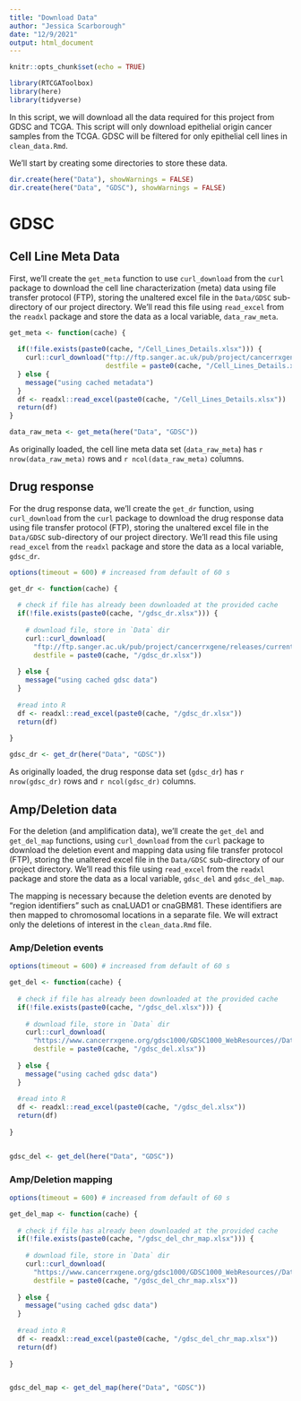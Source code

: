 ```yaml
---
title: "Download Data"
author: "Jessica Scarborough"
date: "12/9/2021"
output: html_document
---
```


```r
knitr::opts_chunk$set(echo = TRUE)
```

```r

library(RTCGAToolbox)
library(here)
library(tidyverse)

```

In this script, we will download all the data required for this project from GDSC and TCGA. This script will only download epithelial origin cancer samples from the TCGA. GDSC will be filtered for only epithelial cell lines in `clean_data.Rmd`.

We'll start by creating some directories to store these data. 

```r

dir.create(here("Data"), showWarnings = FALSE)
dir.create(here("Data", "GDSC"), showWarnings = FALSE)

```

# GDSC

## Cell Line Meta Data

First, we'll create the `get_meta` function to use `curl_download` from the `curl` package to download the cell line characterization (meta) data using file transfer protocol (FTP), storing the unaltered excel file in the `Data/GDSC` sub-directory of our project directory. We'll read this file using `read_excel` from the `readxl` package and store the data as a local variable, `data_raw_meta`. 

```r

get_meta <- function(cache) {
  
  if(!file.exists(paste0(cache, "/Cell_Lines_Details.xlsx"))) {
    curl::curl_download("ftp://ftp.sanger.ac.uk/pub/project/cancerrxgene/releases/current_release/Cell_Lines_Details.xlsx",
                        destfile = paste0(cache, "/Cell_Lines_Details.xlsx"))
  } else {
    message("using cached metadata")
  }
  df <- readxl::read_excel(paste0(cache, "/Cell_Lines_Details.xlsx"))
  return(df)
}

data_raw_meta <- get_meta(here("Data", "GDSC"))

```

As originally loaded, the cell line meta data set (`data_raw_meta`) has `r nrow(data_raw_meta)` rows and `r ncol(data_raw_meta)` columns. 


## Drug response

For the drug response data, we'll create the `get_dr` function, using `curl_download` from the `curl` package to download the drug response data using file transfer protocol (FTP), storing the unaltered excel file in the `Data/GDSC` sub-directory of our project directory. We'll read this file using `read_excel` from the `readxl` package and store the data as a local variable, `gdsc_dr`. 

```r
options(timeout = 600) # increased from default of 60 s

get_dr <- function(cache) {
  
  # check if file has already been downloaded at the provided cache
  if(!file.exists(paste0(cache, "/gdsc_dr.xlsx"))) {
    
    # download file, store in `Data` dir
    curl::curl_download(
      "ftp://ftp.sanger.ac.uk/pub/project/cancerrxgene/releases/current_release/GDSC2_fitted_dose_response_25Feb20.xlsx",
      destfile = paste0(cache, "/gdsc_dr.xlsx"))
    
  } else {
    message("using cached gdsc data")
  }
  
  #read into R
  df <- readxl::read_excel(paste0(cache, "/gdsc_dr.xlsx"))
  return(df)
  
}

gdsc_dr <- get_dr(here("Data", "GDSC"))


```

As originally loaded, the drug response data set (`gdsc_dr`) has `r nrow(gdsc_dr)` rows and `r ncol(gdsc_dr)` columns.


## Amp/Deletion data

For the deletion (and amplification data), we'll create the `get_del` and `get_del_map` functions, using `curl_download` from the `curl` package to download the deletion event and mapping data using file transfer protocol (FTP), storing the unaltered excel file in the `Data/GDSC` sub-directory of our project directory. We'll read this file using `read_excel` from the `readxl` package and store the data as a local variable, `gdsc_del` and `gdsc_del_map`. 

The mapping is necessary because the deletion events are denoted by "region identifiers" such as cnaLUAD1 or cnaGBM81. These identifiers are then mapped to chromosomal locations in a separate file. We will extract only the deletions of interest in the `clean_data.Rmd` file. 

### Amp/Deletion events

```r
options(timeout = 600) # increased from default of 60 s

get_del <- function(cache) {
  
  # check if file has already been downloaded at the provided cache
  if(!file.exists(paste0(cache, "/gdsc_del.xlsx"))) {
    
    # download file, store in `Data` dir
    curl::curl_download(
      "https://www.cancerrxgene.org/gdsc1000/GDSC1000_WebResources//Data/suppData/TableS2G.xlsx",
      destfile = paste0(cache, "/gdsc_del.xlsx"))
    
  } else {
    message("using cached gdsc data")
  }
  
  #read into R
  df <- readxl::read_excel(paste0(cache, "/gdsc_del.xlsx"))
  return(df)
  
}


gdsc_del <- get_del(here("Data", "GDSC"))


```

### Amp/Deletion mapping

```r
options(timeout = 600) # increased from default of 60 s

get_del_map <- function(cache) {
  
  # check if file has already been downloaded at the provided cache
  if(!file.exists(paste0(cache, "/gdsc_del_chr_map.xlsx"))) {
    
    # download file, store in `Data` dir
    curl::curl_download(
      "https://www.cancerrxgene.org/gdsc1000/GDSC1000_WebResources//Data/suppData/TableS2D.xlsx",
      destfile = paste0(cache, "/gdsc_del_chr_map.xlsx"))
    
  } else {
    message("using cached gdsc data")
  }
  
  #read into R
  df <- readxl::read_excel(paste0(cache, "/gdsc_del_chr_map.xlsx"))
  return(df)
  
}


gdsc_del_map <- get_del_map(here("Data", "GDSC"))

```

